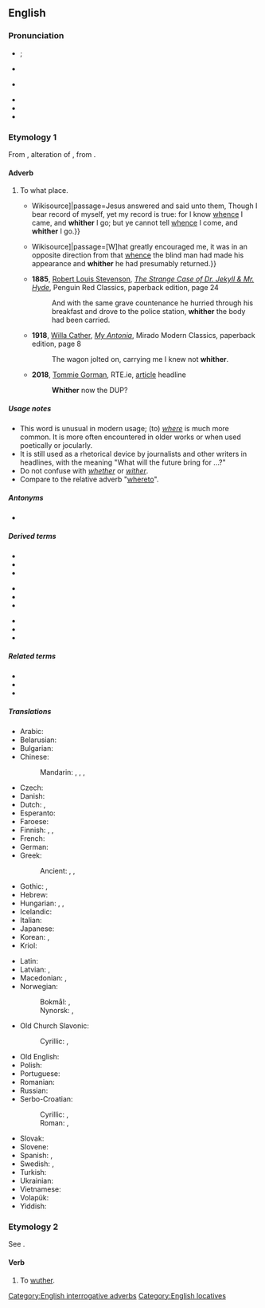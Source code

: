 ==English==

===Pronunciation===
* {{a|GenAm}} {{IPA|en|/ˈʍɪðɚ/}}; {{enPR|hwĭ''th''ʹər}}
* {{a|RP}} {{IPA|en|/ˈʍɪðə/}}
* {{qualifier|in accents with the [[wine-whine merger]]}} {{IPA|en|/ˈwɪðɚ/|/ˈwɪðə/}}
* {{audio|en|en-us-whither.ogg|Audio (US)}}
* {{rhymes|en|ɪðə(ɹ)|s=2}}
* {{homophones|en|wither|q1=in accents with the [[wine-whine merger]]}}

===Etymology 1===
{{root|en|ine-pro|*kʷ-}}
From {{inh|en|ang|hwider}}, alteration of {{m|ang|hwæder}}, from {{der|en|gem-pro|*hwadrê}}.

====Adverb====
{{en-adv|-}}

# {{lb|en|archaic|formal|poetic|or|literary}} To what place.
#* {{quote-book|en|year=1611|title=King James Bible|section=John 8:14|url=[s:Bible (King James)/John{{!}}Wikisource]|passage=Jesus answered and said unto them, Though I bear record of myself, yet my record is true: for I know [[whence]] I came, and '''whither''' I go; but ye cannot tell [[whence]] I come, and '''whither''' I go.}}
#* {{quote-book|en|year=1883|author=Robert Louis Stevenson|title=Treasure Island|chapter=The Sea-chest|url=[s:Treasure Island/Chapter 4{{!}}Wikisource]|passage=[W]hat greatly encouraged me, it was in an opposite direction from that [[whence]] the blind man had made his appearance and '''whither''' he had presumably returned.}}
#* '''1885''', [[w:Robert Louis Stevenson|Robert Louis Stevenson]], ''[[w:The Strange Case of Dr. Jekyll & Mr. Hyde|The Strange Case of Dr. Jekyll & Mr. Hyde]]'', Penguin Red Classics, paperback edition, page 24
#*: And with the same grave countenance he hurried through his breakfast and drove to the police station, '''whither''' the body had been carried.
#* '''1918''', [[w:Willa Cather|Willa Cather]], ''[[w:My Antonia|My Antonia]]'', Mirado Modern Classics, paperback edition, page 8
#*: The wagon jolted on, carrying me I knew not '''whither'''.
#* '''2018''', [[w:Tommie Gorman|Tommie Gorman]], RTE.ie, [https://www.rte.ie/news/brexit/2017/1215/927625-gorman-dup/ article] headline
#*:'''Whither''' now the DUP?

=====Usage notes=====
* This word is unusual in modern usage; (to) ''[[where]]'' is much more common. It is more often encountered in older works or when used poetically or jocularly.
* It is still used as a rhetorical device by journalists and other writers in headlines, with the meaning "What will the future bring for ...?"
* Do not confuse with ''[[whether]]'' or ''[[wither]]''.
* Compare to the relative adverb "[[whereto]]".

=====Antonyms=====
* {{l|en|whence}}

=====Derived terms=====
{{rel-top3|Terms derived from whither}}
* {{l|en|anywhither}}
* {{l|en|elsewhither}}
* {{l|en|everywhither}}
{{rel-mid}}
* {{l|en|nowhither}}
* {{l|en|somewhither}}
* {{l|en|whitherever}}
{{rel-mid}}
* {{l|en|whithersoever}}
* {{l|en|whitherto}}
* {{l|en|whitherward}}
{{rel-bottom}}

=====Related terms=====
* {{l|en|hither}}
* {{l|en|thither}}
* {{l|en|whithersoever}}

=====Translations=====
{{trans-top|to which place}}
* Arabic: {{t|ar|[[إِلَى]] [[أَيْنَ]]}}
* Belarusian: {{t|be|куды́}}
* Bulgarian: {{t+|bg|накъде́}}
* Chinese:
*: Mandarin: {{t+|cmn|哪兒|sc=Hani}}, {{t+|cmn|哪儿|tr=nǎr|sc=Hani}}, {{t+|cmn|哪裡|sc=Hani}}, {{t+|cmn|哪里|tr=nǎlǐ|sc=Hani}}
* Czech: {{t+|cs|kam}}
* Danish: {{t|da|hvorhen}}
* Dutch: {{t+|nl|waarheen}}, {{t|nl|werwaarts}}
* Esperanto: {{t+|eo|kien}}
* Faroese: {{t|fo|hvagar}}
* Finnish: {{t+|fi|minne}}, {{t+|fi|jonne}}, {{t+|fi|kunne}} {{qualifier|archaic}}
* French: {{t+|fr|où}}
* German: {{t+|de|wohin}}
* Greek:
*: Ancient: {{t|grc|ποῖ}}, {{t|grc|οἷ}}, {{t|grc|ᾗ}}
* Gothic: {{t|got|𐍈𐌰𐌳𐍂𐌴}}, {{t|got|𐍈𐌰𐌸}}
* Hebrew: {{t|he|לְאָן|tr=leán}}
* Hungarian: {{t+|hu|hová}}, {{t+|hu|hova}}, {{t+|hu|merrefelé}}
* Icelandic: {{t+|is|hvert}}
* Italian: {{t|it|a dove}}
* Japanese: {{t+|ja|どこ|tr=doko e|alt=どこへ}}
* Korean: {{t+|ko|어디}}, {{t+|ko|어디|alt=어디에}}
* Kriol: {{t|rop|wijei}}
{{trans-mid}}
* Latin: {{t+|la|quō}}
* Latvian: {{t|lv|kur}}, {{t|lv|kurp}}
* Macedonian: {{t|mk|каде}}, {{t|mk|накаде}}
* Norwegian:
*: Bokmål: {{t+|nb|hvor}}, {{t|nb|hvor hen}}
*: Nynorsk: {{t|nn|kor}}, {{t|nn|kvar}}
* Old Church Slavonic:
*: Cyrillic: {{m|cu|камѡ}} {{q|interrogative}}, {{t|cu|ꙗмѡ}} {{q|relative}}
* Old English: {{t|ang|hwæder}}
* Polish: {{t+|pl|dokąd}}
* Portuguese: {{t+|pt|aonde}}
* Romanian: {{t+|ro|încotro}}
* Russian: {{t+|ru|куда́}}
* Serbo-Croatian:
*: Cyrillic: {{t|sh|куда}}, {{t|sh|камо}}
*: Roman: {{t+|sh|kuda}}, {{t+|sh|kamo}}
* Slovak: {{t|sk|kam}}
* Slovene: {{t+|sl|kam}}
* Spanish: {{t+|es|adónde}} {{q|interrogative}}, {{t+|es|adonde}} {{q|relative}}
* Swedish: {{t+|sv|vart}}, {{t+|sv|varthän}}
* Turkish: {{t+|tr|nereye}}
* Ukrainian: {{t|uk|куди́}}
* Vietnamese: {{t+|vi|đâu}}
* Volapük: {{t+|vo|kipladio}}
* Yiddish: {{t|yi|וווּהין}}
{{trans-bottom}}

===Etymology 2===
See {{m|en|wuther}}.

====Verb====
{{en-verb}}

# {{lb|en|intransitive|obsolete|dialectal}} To [[wuther]].

[[Category:English interrogative adverbs]]
[[Category:English locatives]]